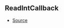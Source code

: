 ## ReadIntCallback



- [Source](https://github.com/Androz2091/discord-player/blob/e52c3ab/packages/equalizer/src/equalizer/ChannelProcessor.ts#L3)